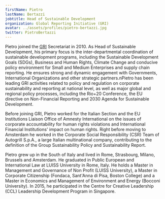 ```yaml
---
firstName: Pietro
lastName: Bertazzi
jobtitle: Head of Sustainable Development
organization: Global Reporting Initiative (GRI)
avatar: ../assets/profiles/pietro-bertazzi.jpg
twitter: PietroBertazzi
---
```


Pietro joined the [GRI](https://www.globalreporting.org/) Secretariat in 2010. As Head of Sustainable Development, his primary focus is the inter-departmental coordination of sustainable development programs, including the Sustainable Development Goals (SDGs), Business and Human Rights, Climate Change and conducive policy environment for Small and Medium Enterprises and supply chain reporting. He ensures strong and dynamic engagement with Governments, International Organizations and other strategic partners.nPietro has been leading GRI activities related to policy and regulation on corporate sustainability and reporting at national level, as well as major global and regional policy processes, including the Rio+20 Conference, the EU directive on Non-Financial Reporting and 2030 Agenda for Sustainable Development.

Before joining GRI, Pietro worked for the Italian Section and the EU Institutions Liaison Office of Amnesty International on the issues of corporate accountability for human rights violations and International Financial Institutions' impact on human rights. Right before moving to Amsterdam he worked in the Corporate Social Responsibility (CSR) Team of Autogrill S.p.A., a large Italian multinational company, contributing to the definition of the Group Sustainability Policy and Sustainability Report.

Pietro grew up in the South of Italy and lived in Rome, Strasbourg, Milano, Brussels and Amsterdam. He graduated in Public European and International Law at LUISS University in Rome, Italy. He holds a Master in Management and Governance of Non Profit (LUISS University), a Master in Corporate Citizenship (Fondaca, Sant'Anna di Pisa, Boston College) and a Master in Economics and Management of Environment and Energy (Bocconi University). In 2015, he participated in the Centre for Creative Leadership (CCL) Leadership Development Program in Singapore.
